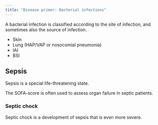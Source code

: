 ```yaml
---
title: "Disease primer: Bacterial infections"
---
```


A bacterial infection is classified according to the site of infection, and sometimes also the source of infection.

* Skin
* Lung (HAP/VAP or nosocomial pneumonia)
* IAI
* BSI

## Sepsis

Sepsis is a special life-threatening state.

The SOFA-score is often used to assess organ failure in septic patients.

### Septic chock

Septic chock is a development of sepsis that is even more severe.
